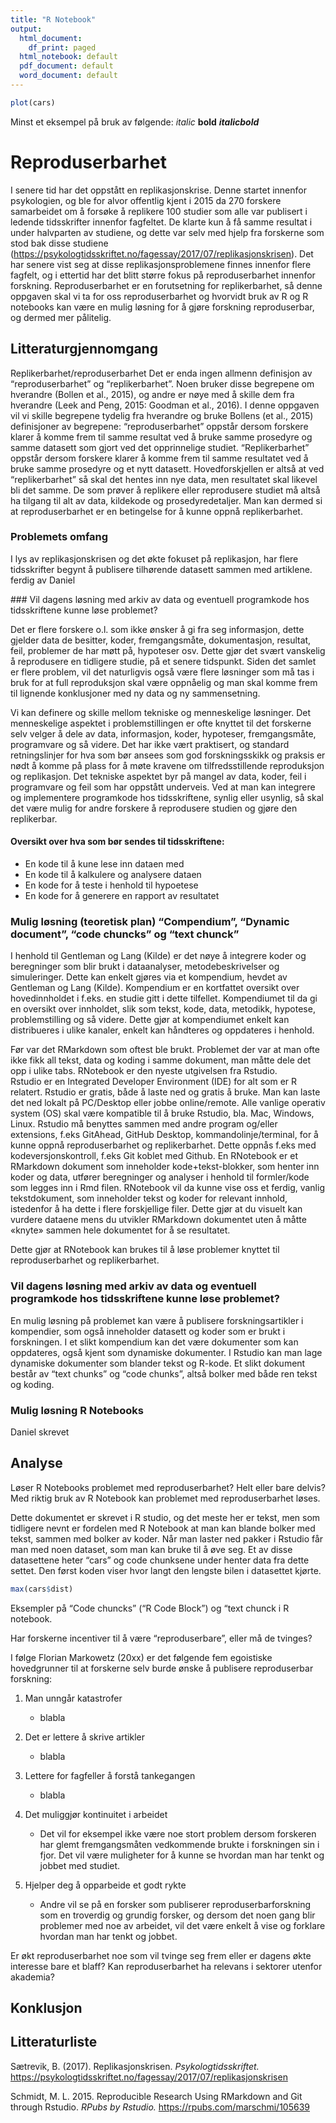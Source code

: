 ```yaml
---
title: "R Notebook"
output:
  html_document:
    df_print: paged
  html_notebook: default
  pdf_document: default
  word_document: default
---
```


```r
plot(cars)
```

Minst et eksempel på bruk av følgende: *italic* **bold** ***italicbold***

# Reproduserbarhet

I senere tid har det oppstått en replikasjonskrise. Denne startet innenfor psykologien, og ble for alvor offentlig kjent i 2015 da 270 forskere samarbeidet om å forsøke å replikere 100 studier som alle var publisert i ledende tidsskrifter innenfor fagfeltet. De klarte kun å få samme resultat i under halvparten av studiene, og dette var selv med hjelp fra forskerne som stod bak disse studiene (<https://psykologtidsskriftet.no/fagessay/2017/07/replikasjonskrisen>). Det har senere vist seg at disse replikasjonsproblemene finnes innenfor flere fagfelt, og i ettertid har det blitt større fokus på reproduserbarhet innenfor forskning. Reproduserbarhet er en forutsetning for replikerbarhet, så denne oppgaven skal vi ta for oss reproduserbarhet og hvorvidt bruk av R og R notebooks kan være en mulig løsning for å gjøre forskning reproduserbar, og dermed mer pålitelig.

## Litteraturgjennomgang

Replikerbarhet/reproduserbarhet Det er enda ingen allmenn definisjon av "reproduserbarhet" og "replikerbarhet". Noen bruker disse begrepene om hverandre (Bollen et al., 2015), og andre er nøye med å skille dem fra hverandre (Leek and Peng, 2015: Goodman et al., 2016). I denne oppgaven vil vi skille begrepene tydelig fra hverandre og bruke Bollens (et al., 2015) definisjoner av begrepene: "reproduserbarhet" oppstår dersom forskere klarer å komme frem til samme resultat ved å bruke samme prosedyre og samme datasett som gjort ved det opprinnelige studiet. "Replikerbarhet" oppstår dersom forskere klarer å komme frem til samme resultatet ved å bruke samme prosedyre og et nytt datasett. Hovedforskjellen er altså at ved "replikerbarhet" så skal det hentes inn nye data, men resultatet skal likevel bli det samme. De som prøver å replikere eller reprodusere studiet må altså ha tilgang til alt av data, kildekode og prosedyredetaljer. Man kan dermed si at reproduserbarhet er en betingelse for å kunne oppnå replikerbarhet.

### Problemets omfang

I lys av replikasjonskrisen og det økte fokuset på replikasjon, har flere tidsskrifter begynt å publisere tilhørende datasett sammen med artiklene. ferdig av Daniel

 ### Vil dagens løsning med arkiv av data og eventuell programkode hos tidsskriftene kunne løse problemet?

Det er flere forskere o.l. som ikke ønsker å gi fra seg informasjon, dette gjelder data de besitter, koder, fremgangsmåte, dokumentasjon, resultat, feil, problemer de har møtt på, hypoteser osv. Dette gjør det svært vanskelig å reprodusere en tidligere studie, på et senere tidspunkt. Siden det samlet er flere problem, vil det naturligvis også være flere løsninger som må tas i bruk for at full reproduksjon skal være oppnåelig og man skal komme frem til lignende konklusjoner med ny data og ny sammensetning.

Vi kan definere og skille mellom tekniske og menneskelige løsninger. Det menneskelige aspektet i problemstillingen er ofte knyttet til det forskerne selv velger å dele av data, informasjon, koder, hypoteser, fremgangsmåte, programvare og så videre. Det har ikke vært praktisert, og standard retningslinjer for hva som bør ansees som god forskningsskikk og praksis er nødt å komme på plass for å møte kravene om tilfredsstillende reproduksjon og replikasjon.
Det tekniske aspektet byr på mangel av data, koder, feil i programvare og feil som har oppstått underveis. Ved at man kan integrere og implementere programkode hos tidsskriftene, synlig eller usynlig, så skal det være mulig for andre forskere å reprodusere studien og gjøre den replikerbar. 

#### Oversikt over hva som bør sendes til tidsskriftene:
* En kode til å  kune lese inn dataen med
* En kode til å kalkulere og analysere dataen
* En kode for å teste i henhold til hypoetese
* En kode for å generere en rapport av resultatet

### Mulig løsning (teoretisk plan) “Compendium”, “Dynamic document”, “code chuncks” og “text chunck”

I henhold til Gentleman og Lang (Kilde) er det nøye å integrere koder og beregninger som blir brukt i dataanalyser, metodebeskrivelser og simuleringer. Dette kan enkelt gjøres via et kompendium, hevdet av Gentleman og Lang (Kilde). Kompendium er en kortfattet oversikt over hovedinnholdet i f.eks. en studie gitt i dette tilfellet. Kompendiumet til da gi en oversikt over innholdet, slik som tekst, kode, data, metodikk, hypotese, problemstilling og så videre. Dette gjør at kompendiumet enkelt kan distribueres i ulike kanaler, enkelt kan håndteres og oppdateres i henhold.

Før var det RMarkdown som oftest ble brukt. Problemet der var at man ofte ikke fikk all tekst, data og koding i samme dokument, man måtte dele det opp i ulike tabs.
RNotebook er den nyeste utgivelsen fra Rstudio.  
Rstudio er en Integrated Developer Environment (IDE) for alt som er R relatert. Rstudio er gratis, både å laste ned og gratis å bruke. Man kan laste det ned lokalt på PC/Desktop eller jobbe online/remote. Alle vanlige operativ system (OS) skal være kompatible til å bruke Rstudio, bla. Mac, Windows, Linux.
Rstudio må benyttes sammen med andre program og/eller extensions, f.eks GitAhead, GitHub Desktop, kommandolinje/terminal, for å kunne oppnå reproduserbarhet og replikerbarhet. Dette oppnås f.eks med kodeversjonskontroll, f.eks Git koblet med Github. En RNotebook er et RMarkdown dokument som inneholder kode+tekst-blokker, som henter inn koder og data, utfører beregninger og analyser i henhold til formler/kode som legges inn i Rmd filen. RNotebook vil da kunne vise oss et ferdig, vanlig tekstdokument, som inneholder tekst og koder for relevant innhold, istedenfor å ha dette i flere forskjellige filer. Dette gjør at du visuelt kan vurdere dataene mens du utvikler RMarkdown dokumentet uten å måtte «knyte» sammen hele dokumentet for å se resultatet.

Dette gjør at RNotebook kan brukes til å løse problemer knyttet til reproduserbarhet og replikerbarhet.

### Vil dagens løsning med arkiv av data og eventuell programkode hos tidsskriftene kunne løse problemet?


En mulig løsning på problemet kan være å publisere forskningsartikler i kompendier, som også inneholder datasett og koder som er brukt i forskningen. I et slikt kompendium kan det være dokumenter som kan oppdateres, også kjent som dynamiske dokumenter. I Rstudio kan man lage dynamiske dokumenter som blander tekst og R-kode. Et slikt dokument består av "text chunks" og "code chunks", altså bolker med både ren tekst og koding.

### Mulig løsning R Notebooks

Daniel skrevet

## Analyse

Løser R Notebooks problemet med reproduserbarhet? Helt eller bare delvis? Med riktig bruk av R Notebook kan problemet med reproduserbarhet løses.

Dette dokumentet er skrevet i R studio, og det meste her er tekst, men som tidligere nevnt er fordelen med R Notebook at man kan blande bolker med tekst, sammen med bolker av koder. Når man laster ned pakker i Rstudio får man med noen dataset, som man kan bruke til å øve seg. Et av disse datasettene heter "cars" og code chunksene under henter data fra dette settet. Den først koden viser hvor langt den lengste bilen i datasettet kjørte.

```r
max(cars$dist)
```

Eksempler på "Code chuncks" ("R Code Block") og "text chunck i R notebook.

Har forskerne incentiver til å være "reproduserbare", eller må de tvinges?

I følge Florian Markowetz (20xx) er det følgende fem egoistiske hovedgrunner til at forskerne selv burde ønske å publisere reproduserbar forskning:

1.  Man unngår katastrofer

    -   blabla

2.  Det er lettere å skrive artikler

    -   blabla

3.  Lettere for fagfeller å forstå tankegangen

    -   blabla

4.  Det muliggjør kontinuitet i arbeidet

    -   Det vil for eksempel ikke være noe stort problem dersom forskeren har glemt fremgangsmåten vedkommende brukte i forskningen sin i fjor. Det vil være muligheter for å kunne se hvordan man har tenkt og jobbet med studiet.

5.  Hjelper deg å opparbeide et godt rykte

    -   Andre vil se på en forsker som publiserer reproduserbarforskning som en troverdig og grundig forsker, og dersom det noen gang blir problemer med noe av arbeidet, vil det være enkelt å vise og forklare hvordan man har tenkt og jobbet.

Er økt reproduserbarhet noe som vil tvinge seg frem eller er dagens økte interesse bare et blaff? Kan reproduserbarhet ha relevans i sektorer utenfor akademia?

## Konklusjon

## Litteraturliste

Sætrevik, B. (2017). Replikasjonskrisen. *Psykologtidsskriftet.* <https://psykologtidsskriftet.no/fagessay/2017/07/replikasjonskrisen>

Schmidt, M. L. 2015. Reproducible Research Using RMarkdown and Git through Rstudio. *RPubs by Rstudio.* <https://rpubs.com/marschmi/105639>

